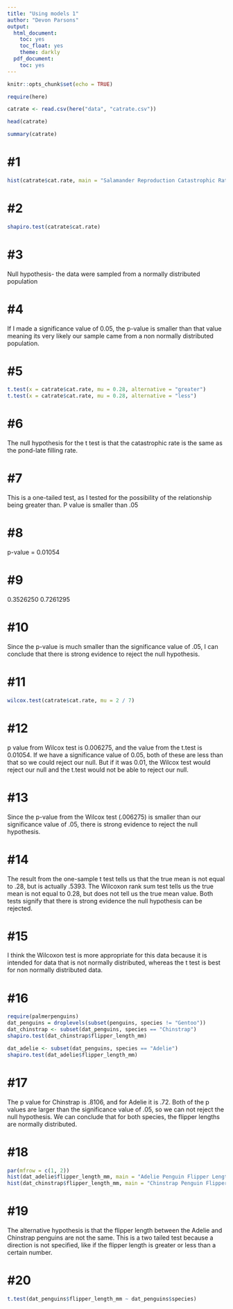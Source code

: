 ```yaml
---
title: "Using models 1"
author: "Devon Parsons"
output:
  html_document:
    toc: yes
    toc_float: yes
    theme: darkly
  pdf_document:
    toc: yes
---
```


```r
knitr::opts_chunk$set(echo = TRUE)
```

```r
require(here)

catrate <- read.csv(here("data", "catrate.csv"))

head(catrate)

summary(catrate)
```

# #1 
```r
hist(catrate$cat.rate, main = "Salamander Reproduction Catastrophic Rates", xlab = "Catastrophe Rate")
```


# #2
```r
shapiro.test(catrate$cat.rate)
```
# #3 
Null hypothesis- the data were sampled from a normally distributed population

# #4
If I made a significance value of 0.05, the p-value is smaller than that value meaning its very likely our sample came from a non normally distributed population. 

# #5
```r
t.test(x = catrate$cat.rate, mu = 0.28, alternative = "greater")
t.test(x = catrate$cat.rate, mu = 0.28, alternative = "less")

```
# #6
The null hypothesis for the t test is that the catastrophic rate is the same as the pond-late filling rate. 

# #7
This is a one-tailed test, as I tested for the possibility of the relationship being greater than. P value is smaller than .05 

# #8
p-value = 0.01054

# #9
0.3526250 0.7261295

# #10
Since the p-value is much smaller than the significance value of .05, I can conclude that there is strong evidence to reject the null hypothesis. 

# #11
```r
wilcox.test(catrate$cat.rate, mu = 2 / 7)
```

# #12
p value from Wilcox test is 0.006275, and the value from the t.test is 0.01054. If we have a significance value of 0.05, both of these are less than that so we could reject our null. But if it was 0.01, the Wilcox test would reject our null and the t.test would not be able to reject our null. 

# #13
Since the p-value from the Wilcox test (.006275) is smaller than our significance value of .05, there is strong evidence to reject the null hypothesis. 

# #14
The result from the one-sample t test tells us that the true mean is not equal to .28, but is actually .5393. 
The Wilcoxon rank sum test tells us the true mean is not equal to 0.28, but does not tell us the true mean value. Both tests signify that there is strong evidence the null hypothesis can be rejected. 

# #15
I think the Wilcoxon test is more appropriate for this data because it is intended for data that is not normally distributed, whereas the t test is best for non normally distributed data.

# #16
```r
require(palmerpenguins)
dat_penguins = droplevels(subset(penguins, species != "Gentoo"))
dat_chinstrap <- subset(dat_penguins, species == "Chinstrap")
shapiro.test(dat_chinstrap$flipper_length_mm)
```


```r
dat_adelie <- subset(dat_penguins, species == "Adelie")
shapiro.test(dat_adelie$flipper_length_mm)
```

# #17
The p value for Chinstrap is .8106, and for Adelie it is .72. Both of the p values are larger than the significance value of .05, so we can not reject the null hypothesis. We can conclude that for both species, the flipper lengths are normally distributed. 

# #18
```r
par(mfrow = c(1, 2))
hist(dat_adelie$flipper_length_mm, main = "Adelie Penguin Flipper Length", xlab = "flipper length")
hist(dat_chinstrap$flipper_length_mm, main = "Chinstrap Penguin Flipper Length", xlab = "flipper length")

```
# #19
The alternative hypothesis is that the flipper length between the Adelie and Chinstrap penguins are not the same. This is a two tailed test because a direction is not specified, like if the flipper length is greater or less than a certain number. 

# #20
```r
t.test(dat_penguins$flipper_length_mm ~ dat_penguins$species)
```





